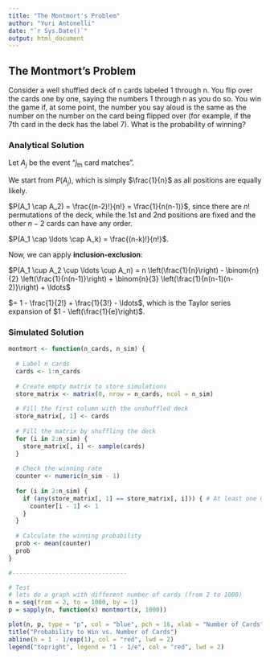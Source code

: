 ```yaml
---
title: "The Montmort's Problem"
author: "Yuri Antonelli"
date: "`r Sys.Date()`"
output: html_document
---
```


## The Montmort's Problem
Consider a well shuffled deck of n cards labeled 1 through n. You flip over the cards one by one, saying the numbers 1 through n as you do so. You win the game if, at some point, the number you say aloud is the same as the number on the number on the card being flipped over (for example, if the 7th card in the deck has the label 7). What is the probability of winning?

### Analytical Solution
Let $A_j$ be the event "$j_{\text{th}}$ card matches".

We start from $P(A_j)$, which is simply $\frac{1}{n}$ as all positions are equally likely.

$P(A_1 \cap A_2) = \frac{(n-2)!}{n!} = \frac{1}{n(n-1)}$, since there are $n!$ permutations of the deck, while the 1st and 2nd positions are fixed and the other $n-2$ cards can have any order.

$P(A_1 \cap \ldots \cap A_k) = \frac{(n-k)!}{n!}$.

Now, we can apply **inclusion-exclusion**:

$P(A_1 \cup A_2 \cup \ldots \cup A_n) = n \left(\frac{1}{n}\right) - \binom{n}{2} \left(\frac{1}{n(n-1)}\right) + \binom{n}{3} \left(\frac{1}{n(n-1)(n-2)}\right) + \ldots$

$= 1 - \frac{1}{2!} + \frac{1}{3!} - \ldots$, which is the Taylor series expansion of $1 - \left(\frac{1}{e}\right)$.

### Simulated Solution
```r
montmort <- function(n_cards, n_sim) {
  
  # Label n cards
  cards <- 1:n_cards
  
  # Create empty matrix to store simulations
  store_matrix <- matrix(0, nrow = n_cards, ncol = n_sim)
  
  # Fill the first column with the unshuffled deck
  store_matrix[, 1] <- cards
  
  # Fill the matrix by shuffling the deck
  for (i in 2:n_sim) {
    store_matrix[, i] <- sample(cards)
  }
  
  # Check the winning rate
  counter <- numeric(n_sim - 1)
  
  for (i in 2:n_sim) {
    if (any(store_matrix[, 1] == store_matrix[, i])) { # At least one match
      counter[i - 1] <- 1
    }
  }
  
  # Calculate the winning probability
  prob <- mean(counter)
  prob
}

#--------------------------------

# Test
# lets do a graph with different number of cards (from 2 to 1000)
n = seq(from = 2, to = 1000, by = 1)
p = sapply(n, function(x) montmort(x, 1000))

plot(n, p, type = "p", col = "blue", pch = 16, xlab = "Number of Cards", ylab = "Probability to Win")
title("Probability to Win vs. Number of Cards")
abline(h = 1 - 1/exp(1), col = "red", lwd = 2)
legend("topright", legend = "1 - 1/e", col = "red", lwd = 2)
```